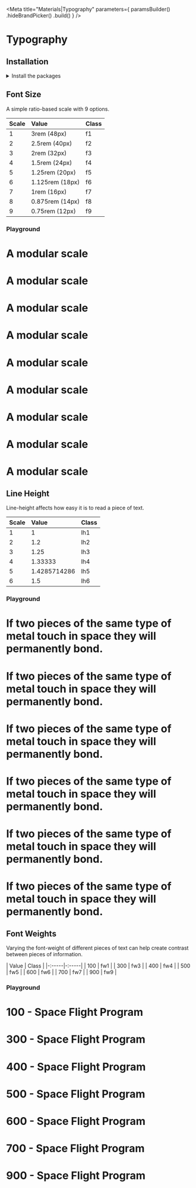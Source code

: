 
<Meta
    title="Materials|Typography"
    parameters={
        paramsBuilder()
            .hideBrandPicker()
            .build()
    }
/>

<Anchor storyId="materials-typography--font-size" />

# Typography

## Installation

<details><summary >Install the packages</summary>

Install from <a href={INSTALLATION_PAGE}>the React bundle</a> or as a single package:

```bash
npm install @orbit-ui/css-normalize @orbit-ui/tachyons
```

</details>

## Font Size

A simple ratio-based scale with 9 options.

| Scale | Value           | Class |
| :---- | :-------------- | :---- |
| 1     | 3rem (48px)     | f1    |
| 2     | 2.5rem (40px)   | f2    |
| 3     | 2rem (32px)     | f3    |
| 4     | 1.5rem (24px)   | f4    |
| 5     | 1.25rem (20px)  | f5    |
| 6     | 1.125rem (18px) | f6    |
| 7     | 1rem (16px)     | f7    |
| 8     | 0.875rem (14px) | f8    |
| 9     | 0.75rem (12px)  | f9    |

### Playground

<Preview>
    <Story name="font size">
        <div>
            <h1 className="f1 pa0 ma0">A modular scale</h1>
            <h1 className="f2 pa0 ma0">A modular scale</h1>
            <h1 className="f3 pa0 ma0">A modular scale</h1>
            <h1 className="f4 pa0 ma0">A modular scale</h1>
            <h1 className="f5 pa0 ma0">A modular scale</h1>
            <h1 className="f6 pa0 ma0">A modular scale</h1>
            <h1 className="f7 pa0 ma0">A modular scale</h1>
            <h1 className="f8 pa0 ma0">A modular scale</h1>
            <h1 className="f9 pa0 ma0">A modular scale</h1>
        </div>
    </Story>
</Preview>

## Line Height

Line-height affects how easy it is to read a piece of text.

| Scale | Value        | Class |
| :---- | :----------- | :---- |
| 1     | 1            | lh1   |
| 2     | 1.2          | lh2   |
| 3     | 1.25         | lh3   |
| 4     | 1.33333      | lh4   |
| 5     | 1.4285714286 | lh5   |
| 6     | 1.5          | lh6   |

### Playground

<Preview>
    <Story name="line heights">
        <div>
            <h1 className="lh1 pa0 ma0 bb b--moonstone-100">If two pieces of the same type of metal touch in space they will permanently bond.</h1>
            <h1 className="lh2 pa0 ma0 bb b--moonstone-100">If two pieces of the same type of metal touch in space they will permanently bond.</h1>
            <h1 className="lh3 pa0 ma0 bb b--moonstone-100">If two pieces of the same type of metal touch in space they will permanently bond.</h1>
            <h1 className="lh4 pa0 ma0 bb b--moonstone-100">If two pieces of the same type of metal touch in space they will permanently bond.</h1>
            <h1 className="lh5 pa0 ma0 bb b--moonstone-100">If two pieces of the same type of metal touch in space they will permanently bond.</h1>
            <h1 className="lh6 pa0 ma0 bb b--moonstone-100">If two pieces of the same type of metal touch in space they will permanently bond.</h1>
        </div>
    </Story>
</Preview>

## Font Weights

Varying the font-weight of different pieces of text can help create contrast between pieces of information.

| Value | Class |
|-:-----|-:-----|
| 100   | fw1   |
| 300   | fw3   |
| 400   | fw4   |
| 500   | fw5   |
| 600   | fw6   |
| 700   | fw7   |
| 900   | fw9   |

### Playground

<Preview>
    <Story name="font weights">
        <div>
            <h1 className="f3 pa0 ma0 fw1">100 - Space Flight Program</h1>
            <h1 className="f3 pa0 ma0 fw3">300 - Space Flight Program</h1>
            <h1 className="f3 pa0 ma0 fw4">400 - Space Flight Program</h1>
            <h1 className="f3 pa0 ma0 fw5">500 - Space Flight Program</h1>
            <h1 className="f3 pa0 ma0 fw6">600 - Space Flight Program</h1>
            <h1 className="f3 pa0 ma0 fw7">700 - Space Flight Program</h1>
            <h1 className="f3 pa0 ma0 fw9">900 - Space Flight Program</h1>
        </div>
    </Story>
</Preview>

